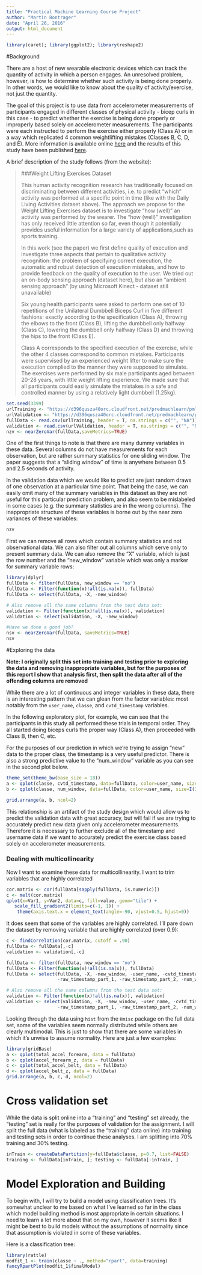 ```yaml
---
title: "Practical Machine Learning Course Project"
author: "Martin Bontrager"
date: "April 26, 2016"
output: html_document
---
```


```r
library(caret); library(ggplot2); library(reshape2)
```


#Background

There are a host of new wearable electronic devices which can track the quantity of activity in which a person engages. An unresolved problem, however, is how to determine whether such activity is being done properly. In other words, we would like to know about the quality of activity/exercise, not just the quantity.

The goal of this project is to use data from accelerometer measurements of participants engaged in different classes of physical activity - bicep curls in this case - to predict whether the exercise is being done properly or improperly based solely on accelerometer measurements. The participants were each instructed to perform the exercise either properly (Class A) or in a way which replicated 4 common weightlifting mistakes (Classes B, C, D, and E). More information is available online [here](http://groupware.les.inf.puc-rio.br/har#weight_lifting_exercises) and the results of this study have been published [here](http://groupware.les.inf.puc-rio.br/work.jsf?p1=11201). 

A brief description of the study follows (from the website):


>###Weight Lifting Exercises Dataset
>
>This human activity recognition research has traditionally focused on discriminating between different activities, i.e. to predict "which" activity was performed at a specific point in time (like with the Daily Living Activities dataset above). The approach we propose for the Weight Lifting Exercises dataset is to investigate "how (well)" an activity was performed by the wearer. The "how (well)" investigation has only received little attention so far, even though it potentially provides useful information for a large variety of applications,such as sports training.
>
>In this work (see the paper) we first define quality of execution and investigate three aspects that pertain to qualitative activity recognition: the problem of specifying correct execution, the automatic and robust detection of execution mistakes, and how to provide feedback on the quality of execution to the user. We tried out an on-body sensing approach (dataset here), but also an "ambient sensing approach" (by using Microsoft Kinect - dataset still unavailable)
>
>Six young health participants were asked to perform one set of 10 repetitions of the Unilateral Dumbbell Biceps Curl in five different fashions: exactly according to the specification (Class A), throwing the elbows to the front (Class B), lifting the dumbbell only halfway (Class C), lowering the dumbbell only halfway (Class D) and throwing the hips to the front (Class E).
>
>Class A corresponds to the specified execution of the exercise, while the other 4 classes correspond to common mistakes. Participants were supervised by an experienced weight lifter to make sure the execution complied to the manner they were supposed to simulate. The exercises were performed by six male participants aged between 20-28 years, with little weight lifting experience. We made sure that all participants could easily simulate the mistakes in a safe and controlled manner by using a relatively light dumbbell (1.25kg).


```r
set.seed(3399)
urlTraining <- "https://d396qusza40orc.cloudfront.net/predmachlearn/pml-training.csv"
urlValidation <- "https://d396qusza40orc.cloudfront.net/predmachlearn/pml-testing.csv"
fullData <- read.csv(urlTraining, header = T, na.strings = c("", "NA"))
validation <- read.csv(urlValidation, header = T, na.strings = c("", "NA"))
nzv <- nearZeroVar(fullData,saveMetrics=TRUE)
```



One of the first things to note is that there are many dummy variables in these data. Several columns do not have measurements for each observation, but are rather summary statistics for one sliding window. The paper suggests that a "sliding window" of time is anywhere between 0.5 and 2.5 seconds of activity.

In the validation data which we would like to predict are just random draws of one observation at a particular time point. That being the case, we can easily omit many of the summary variables in this dataset as they are not useful for this particular prediction problem, and also seem to be mislabeled in some cases (e.g. the summary statistics are in the wrong columns). The inappropriate structure of these variables is borne out by the near zero variances of these variables: 

```r
nzv
```



First we can remove all rows which contain summary statistics and not observational data. We can also filter out all columns which serve only to present summary data. We can also remove the "X" variable, which is just the row number and the "new_window" variable which was only a marker for summary variable rows:



```r
library(dplyr)
fullData <- filter(fullData, new_window == "no")
fullData <- Filter(function(x)!all(is.na(x)), fullData)
fullData <- select(fullData, -X, -new_window)

# Also remove all the same columns from the test data set:
validation <- Filter(function(x)!all(is.na(x)), validation)
validation <- select(validation, -X, -new_window)

#Have we done a good job?
nsv <- nearZeroVar(fullData, saveMetrics=TRUE)
nsv
```


#Exploring the data


**Note: I originally split this set into training and testing prior to exploring the data and removing inappropriate variables, but for the purposes of this report I show that analysis first, then split the data after all of the offending columns are removed**

While there are a lot of continuous and integer variables in these data, there is an interesting pattern that we can glean from the factor variables: most notably from the `user_name`, `classe`, and `cvtd_timestamp` variables.

In the following exploratory plot, for example, we can see that the participants in this study all performed these trials in temporal order. They all started doing biceps curls the proper way (Class A), then proceeded with Class B, then C, etc.

For the purposes of our prediction in which we're trying to assign "new" data to the proper class, the timestamp is a very useful predictor. There is also a strong predictive value to the "num_window" variable as you can see in the second plot below.


```r
theme_set(theme_bw(base_size = 18))
a <- qplot(classe, cvtd_timestamp, data=fullData, color=user_name, size=I(3))
b <- qplot(classe, num_window, data=fullData, color=user_name, size=I(3))

grid.arrange(a, b, ncol=2)
```




This relationship is an artifact of the study design which would allow us to predict the validation data with great accuracy, but will fail if we are trying to accurately predict new data given only accelerometer measurements. Therefore it is necessary to further exclude all of the timestamp and username data if we want to accurately predict the exercise class based solely on accelerometer measurements.


### Dealing with multicollinearity

Now I want to examine these data for multicollinearity. I want to trim variables that are highly correlated

```r
cor.matrix <- cor(fullData[sapply(fullData, is.numeric)])
c <- melt(cor.matrix)
qplot(x=Var1, y=Var2, data=c, fill=value, geom="tile") +
   scale_fill_gradient2(limits=c(-1, 1)) +
    theme(axis.text.x = element_text(angle=-90, vjust=0.5, hjust=0))
```


It does seem that some of the variables are highly correlated. I'll pare down the dataset by removing variable that are highly correlated (over 0.9):

```r
c <- findCorrelation(cor.matrix, cutoff = .90)
fullData <- fullData[,-c]
validation <- validation[,-c]
```


```r
fullData <- filter(fullData, new_window == "no")
fullData <- Filter(function(x)!all(is.na(x)), fullData)
fullData <- select(fullData, -X, -new_window, -user_name, -cvtd_timestamp, 
                   -raw_timestamp_part_1, -raw_timestamp_part_2, -num_window)

# Also remove all the same columns from the test data set:
validation <- Filter(function(x)!all(is.na(x)), validation)
validation <- select(validation, -X, -new_window, -user_name, -cvtd_timestamp, 
                   -raw_timestamp_part_1, -raw_timestamp_part_2, -num_window)
```

Looking through the data using `hist` from the `Hmisc` package on the full data set, some of the variables seem normally distributed while others are clearly multimodal. This is just to show that there are some variables in which it's unwise to assume normality. Here are just a few examples:

```r
library(gridBase)
a <- qplot(total_accel_forearm, data = fullData)
b <- qplot(accel_forearm_z, data = fullData)
c <- qplot(total_accel_belt, data = fullData)
d <- qplot(accel_belt_z, data = fullData)
grid.arrange(a, b, c, d, ncol=2)
```


# Cross validation set

While the data is split online into a "training" and "testing" set already, the "testing" set is really for the purposes of validation for the assignment. I will split the full data (what is labeled as the "training" data online) into training and testing sets in order to continue these analyses. I am splitting into 70% training and 30% testing.



```r
inTrain <- createDataPartition(y=fullData$classe, p=0.7, list=FALSE)
training <- fullData[inTrain, ]; testing <- fullData[-inTrain, ]
```




# Model Exploration and Building


To begin with, I will try to build a model using classification trees. It's somewhat unclear to me based on what I've learned so far in the class which model building method is most appropriate in certain situations. I need to learn a lot more about that on my own, however it seems like it might be best to build models without the assumptions of normality since that assumption is violated in some of these variables. 

Here is a classification tree:

```r
library(rattle)
modfit_1 <- train(classe ~ ., method="rpart", data=training)
fancyRpartPlot(modfit_1$finalModel)
```



